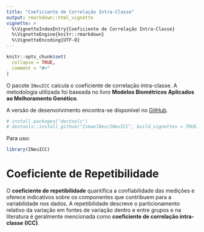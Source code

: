 ```yaml
---
title: "Coeficiente de Correlação Intra-Classe"
output: rmarkdown::html_vignette
vignette: >
  %\VignetteIndexEntry{Coeficiente de Correlação Intra-Classe}
  %\VignetteEngine{knitr::rmarkdown}
  %\VignetteEncoding{UTF-8}
---
```


```r
knitr::opts_chunk$set(
  collapse = TRUE,
  comment = "#>"
)
```

O pacote `INeuICC` calcula o coeficiente de correlação intra-classe. A metodologia utilizada foi baseada no livro <strong>Modelos Biométricos Aplicados ao Melhoramento Genético</strong>.

A versão de desenvolvimento encontra-se disponível no [GitHub](https://github.com/IsmaelNeu/INeuICC).


```r
# install.packages("devtools")
# devtools::install_github("IsmaelNeu/INeuICC", build_vignettes = TRUE)
```

Para uso:

```r
library(INeuICC)
```


# Coeficiente de Repetibilidade


O <strong>coeficiente de repetibilidade</strong> quantifica a confiabilidade das medições e oferece indicativos sobre os componentes que contribuem para a variabilidade nos dados. A repetibilidade descreve o particionamento relativo da variação em fontes de variação dentro e entre grupos e na literatura é geralmente mencionada como <strong>coeficiente de correlação intra-classe (ICC)</strong>.

